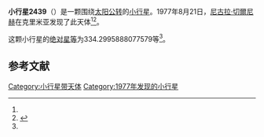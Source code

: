 {{Infobox planet
| bgcolour = #FFFFC0
| name = 2439 Ulugbek
| symbol = 
| image = 
| caption = 
| discovery = yes
| discovery_ref = 
| discoverer = [[尼古拉·切爾尼赫|尼古拉·切爾尼赫]]
| discovery_site = [[克里米亚|克里米亚]] 
| discovered = 1977年8月21日
| designations = yes
| mp_name = 
| named_after = 
| alt_names = 1977 QX2/ 1952 DT2 / 1955 UD / 1972 TC4 / 1974 CM1 / 1979 BE / 1980 GN
| mp_category = [[主带小行星|主带小行星]]
| orbit_ref = <ref name="a">[http://ssd.jpl.nasa.gov/sbdb.cgi?sstr=2439 2439 Ulugbek] {{Wayback|url=http://ssd.jpl.nasa.gov/sbdb.cgi?sstr=2439 |date=20200820013358 }}，小行星數據庫瀏覽器（JPL Small-Body Database Browser）－[[美国国家航空航天局|美国国家航空航天局]]喷气推进实验室</ref>
| epoch = 2456400.5 (2013年4月18日更新)
| aphelion = {{convert|3.626832352834861|AU|km|3|abbr=on|lk=out}}
| perihelion = {{convert|2.639176678453547|AU|km|3|abbr=on}}
| semimajor = {{convert|3.133004515644204|AU|km|3|abbr=on}}
| eccentricity = 0.15762117
| period = 2025.535962 [[日|日]]<br />5.55[[儒略年|儒略年]]
| avg_speed = 
| inclination = .2830180355536327
| asc_node = 114.3643118000588
| mean_anomaly = 
| arg_peri = 334.2995888077579
| satellites = 
| physical_characteristics = yes
| dimensions = 
| mass = 
| density = 
| surface_grav = 
| escape_velocity = 
| sidereal_day = 
| axial_tilt = 
| pole_ecliptic_lat = 
| pole_ecliptic_lon = 
| albedo = 
| temperatures= 
| temp_name1 = 
| mean_temp_1 = 
| max_temp_1 = 
| temp_name2 = 
| max_temp_2 = 
| spectral_type = 
| abs_magnitude = 334.2995888077579
}}

'''小行星2439'''（{{lang-en|2439 Ulugbek}}）是一颗围绕[[太阳|太阳]][[公转|公转]]的[[小行星|小行星]]。1977年8月21日，[[尼古拉·切爾尼赫|尼古拉·切爾尼赫]]在克里米亚发现了此天体<ref name="a" /><ref>{{cite news|title=小行星列表|url=http://cfa-www.harvard.edu/iau/lists/NumberedMPs.txt|accessdate=2013-07-08|newspaper=哈佛大学|archive-date=2008-05-17|archive-url=https://web.archive.org/web/20080517010638/http://cfa-www.harvard.edu/iau/lists/NumberedMPs.txt|dead-url=no}}</ref>。

这颗小行星的[[绝对星等|绝对星等]]为334.2995888077579等<ref name="a" />。

==参考文献==
{{reflist}}
{{Minor Planet Number|[[小行星2438|小行星2438]]|[[小行星2440|小行星2440]]}}

{{小天体}}

[[Category:小行星带天体|Category:小行星带天体]]
[[Category:1977年发现的小行星|Category:1977年发现的小行星]]

{{asteroid-stub}}